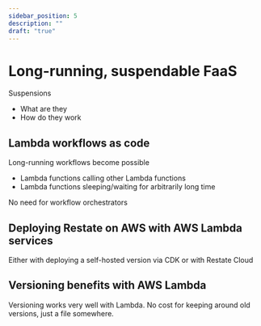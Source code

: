 ```yaml
---
sidebar_position: 5
description: ""
draft: "true"
---
```


# Long-running, suspendable FaaS

Suspensions
- What are they
- How do they work


## Lambda workflows as code
Long-running workflows become possible
- Lambda functions calling other Lambda functions
- Lambda functions sleeping/waiting for arbitrarily long time

No need for workflow orchestrators

## Deploying Restate on AWS with AWS Lambda services
Either with deploying a self-hosted version via CDK or with Restate Cloud

## Versioning benefits with AWS Lambda
Versioning works very well with Lambda.
No cost for keeping around old versions, just a file somewhere.

